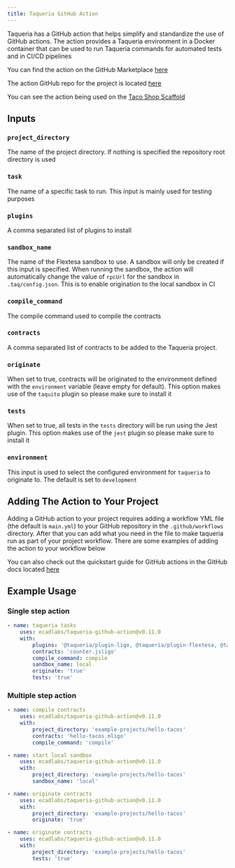 ```yaml
---
title: Taqueria GitHub Action
---
```


Taqueria has a GitHub action that helps simplify and standardize the use of GitHub actions. The action provides a Taqueria environment in a Docker container that can be used to run Taqueria commands for automated tests and in CI/CD pipelines 

You can find the action on the GitHub Marketplace [here](https://github.com/marketplace/actions/taqueria-actions)

The action GitHub repo for the project is located [here](https://github.com/ecadlabs/taqueria-github-action)

You can see the action being used on the [Taco Shop Scaffold](https://github.com/ecadlabs/taqueria-scaffold-taco-shop/blob/main/.github/workflows/main.yml)

## Inputs

### `project_directory`

The name of the project directory. If nothing is specified the repository root directory is used

### `task`

The name of a specific task to run. This input is mainly used for testing purposes

### `plugins`

A comma separated list of plugins to install

### `sandbox_name`

The name of the Flextesa sandbox to use. A sandbox will only be created if this input is specified. When running the sandbox, the action will automatically change the value of `rpcUrl` for the sandbox in `.taq/config.json`. This is to enable origination to the local sandbox in CI

### `compile_command`

The compile command used to compile the contracts

### `contracts`

A comma separated list of contracts to be added to the Taqueria project.

### `originate`

When set to true, contracts will be originated to the environment defined with the `environment` variable (leave empty for default). This option makes use of the `taquito` plugin so please make sure to install it

### `tests`

When set to true, all tests in the `tests` directory will be run using the Jest plugin. This option makes use of the `jest` plugin so please make sure to install it

### `environment`

This input is used to select the configured environment for `taqueria` to originate to. The default is set to `development`

## Adding The Action to Your Project

Adding a GitHub action to your project requires adding a workflow YML file (the default is `main.yml`) to your GitHub repository in the `.github/workflows` directory. After that you can add what you need in the file to make taqueria run as part of your project workflow. There are some examples of adding the action to your workflow below

You can also check out the quickstart guide for GitHub actions in the GitHub docs located [here](https://docs.github.com/en/actions/quickstart)

## Example Usage

### Single step action
```yaml
- name: taqueria tasks
    uses: ecadlabs/taqueria-github-action@v0.11.0
    with:
        plugins: '@taqueria/plugin-ligo, @taqueria/plugin-flextesa, @taqueria/plugin-taquito'
        contracts: 'counter.jsligo'
        compile_command: compile 
        sandbox_name: local
        originate: 'true'
        tests: 'true'
```

### Multiple step action
```yaml
- name: compile contracts
    uses: ecadlabs/taqueria-github-action@v0.11.0
    with:
        project_directory: 'example-projects/hello-tacos'
        contracts: 'hello-tacos.mligo'
        compile_command: 'compile'

- name: start local sandbox
    uses: ecadlabs/taqueria-github-action@v0.11.0
    with:
        project_directory: 'example-projects/hello-tacos'
        sandbox_name: 'local'

- name: originate contracts
    uses: ecadlabs/taqueria-github-action@v0.11.0
    with:
        project_directory: 'example-projects/hello-tacos'
        originate: 'true'

- name: originate contracts
    uses: ecadlabs/taqueria-github-action@v0.11.0
    with:
        project_directory: 'example-projects/hello-tacos'
        tests: 'true'
```
